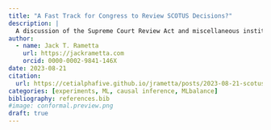 ---
title: "A Fast Track for Congress to Review SCOTUS Decisions?"
description: |
  A discussion of the Supreme Court Review Act and miscellaneous institutional design considerations 
author:
  - name: Jack T. Rametta 
    url: https://jackrametta.com
    orcid: 0000-0002-9841-146X
date: 2023-08-21
citation: 
  url: https://cetialphafive.github.io/jrametta/posts/2023-08-21-scotus/
categories: [experiments, ML, causal inference, MLbalance]
bibliography: references.bib
#image: conformal.preview.png
draft: true
---
